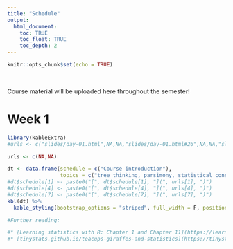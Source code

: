 ```yaml
---
title: "Schedule"
output:
  html_document:
    toc: TRUE
    toc_float: TRUE
    toc_depth: 2
---
```


```r
knitr::opts_chunk$set(echo = TRUE)
```

\

Course material will be uploaded here throughout the semester!

# Week 1

```r
library(kableExtra)
#urls <- c("slides/day-01.html",NA,NA,"slides/day-01.html#26",NA,NA,"slides/revisiting-statistics.pdf")

urls <- c(NA,NA)

dt <- data.frame(schedule = c("Course introduction"),
                 topics = c("tree thinking, parsimony, statistical consistency"))
#dt$schedule[1] <- paste0("[", dt$schedule[1], "](", urls[1], ")")
#dt$schedule[4] <- paste0("[", dt$schedule[4], "](", urls[4], ")")
#dt$schedule[7] <- paste0("[", dt$schedule[7], "](", urls[7], ")")
kbl(dt) %>%
  kable_styling(bootstrap_options = "striped", full_width = F, position = "left")

#Further reading:

#* [Learning statistics with R: Chapter 1 and Chapter 11](https://learningstatisticswithr.com/book/why-do-we-learn-statistics.html)
#* [tinystats.github.io/teacups-giraffes-and-statistics](https://tinystats.github.io/teacups-giraffes-and-statistics/)
```




